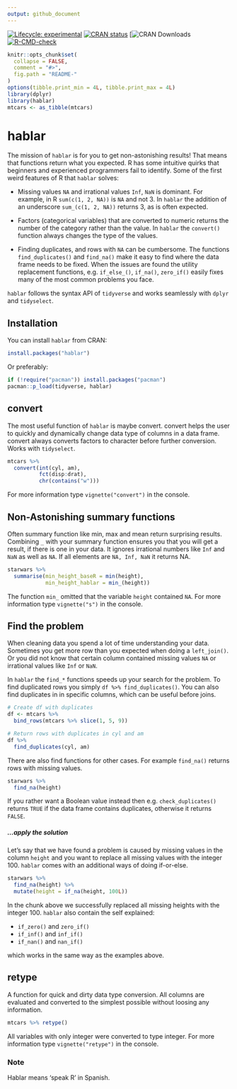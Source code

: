 ```yaml
---
output: github_document
---
```


<!-- README.md is generated from README.Rmd. Please edit that file -->

<!-- badges: start -->
[![Lifecycle: experimental](https://img.shields.io/badge/lifecycle-stable-blue.svg)](https://www.tidyverse.org/lifecycle/#stable)
[![CRAN status](https://www.r-pkg.org/badges/version/hablar)](https://CRAN.R-project.org/package=hablar)
[![CRAN Downloads](https://cranlogs.r-pkg.org/badges/hablar)
[![R-CMD-check](https://github.com/davidsjoberg/hablar/workflows/R-CMD-check/badge.svg)](https://github.com/davidsjoberg/hablar/actions)
<!-- badges: end -->

```r
knitr::opts_chunk$set(
  collapse = FALSE,
  comment = "#>",
  fig.path = "README-"
)
options(tibble.print_min = 4L, tibble.print_max = 4L)
library(dplyr)
library(hablar)
mtcars <- as_tibble(mtcars)
```

# hablar

The mission of `hablar` is for you to get non-astonishing results! That means that functions return what you expected. R has some intuitive quirks that beginners and experienced programmers fail to identify. Some of the first weird features of R that `hablar` solves:

* Missing values `NA` and irrational values `Inf`, `NaN` is dominant. For example, in R `sum(c(1, 2, NA))` is `NA` and not 3. In `hablar` the addition of an underscore `sum_(c(1, 2, NA))` returns 3, as is often expected.

* Factors (categorical variables) that are converted to numeric returns the number of the category rather than the value. In `hablar` the `convert()` function always changes the type of the values.

* Finding duplicates, and rows with `NA` can be cumbersome. The functions `find_duplicates()` and `find_na()` make it easy to find where the data frame needs to be fixed. When the issues are found the utility replacement functions, e.g. `if_else_()`, `if_na()`, `zero_if()` easily fixes many of the most common problems you face.

`hablar` follows the syntax API of `tidyverse` and works seamlessly with `dplyr` and `tidyselect`. 

## Installation

You can install `hablar` from CRAN:

```r
install.packages("hablar")
```

Or preferably:

```r
if (!require("pacman")) install.packages("pacman")
pacman::p_load(tidyverse, hablar)
```


## convert

The most useful function of `hablar` is maybe convert. convert helps the user to quickly and dynamically change data type of columns in a data frame. convert always converts factors to character before further conversion. Works with `tidyselect`.


```r
mtcars %>% 
  convert(int(cyl, am),
          fct(disp:drat),
          chr(contains("w")))
```

For more information type `vignette("convert")` in the console.

## Non-Astonishing summary functions

Often summary function like min, max and mean return surprising results. Combining `_` with your summary function ensures you that you will get a result, if there is one in your data. It ignores irrational numbers like `Inf` and `NaN` as well as `NA`. If all elements are `NA, Inf, NaN` it returns NA.

```r
starwars %>% 
  summarise(min_height_baseR = min(height),
            min_height_hablar = min_(height))
```

The function `min_` omitted that the variable `height` contained `NA`. For more information type `vignette("s")` in the console.

## Find the problem

When cleaning data you spend a lot of time understanding your data. Sometimes you get more row than you expected when doing a `left_join()`. Or you did not know that certain column contained missing values `NA` or irrational values like `Inf` or `NaN`.

In `hablar` the `find_*` functions speeds up your search for the problem. To find duplicated rows you simply `df %>% find_duplicates()`. You can also find duplicates in in specific columns, which can be useful before joins.

```r
# Create df with duplicates
df <- mtcars %>% 
  bind_rows(mtcars %>% slice(1, 5, 9))

# Return rows with duplicates in cyl and am
df %>% 
  find_duplicates(cyl, am)
```

There are also find functions for other cases. For example `find_na()` returns rows with missing values.

```r
starwars %>% 
  find_na(height)
```

If you rather want a Boolean value instead then e.g. `check_duplicates()` returns `TRUE` if the data frame contains duplicates, otherwise it returns `FALSE`.

##### **...apply the solution**

Let's say that we have found a problem is caused by missing values in the column `height` and you want to replace all missing values with the integer 100. `hablar` comes with an additional ways of doing if-or-else. 

```r
starwars %>% 
  find_na(height) %>% 
  mutate(height = if_na(height, 100L))
```

In the chunk above we successfully replaced all missing heights with the integer 100. `hablar` also contain the self explained:

* `if_zero()` and `zero_if()`
* `if_inf()` and `inf_if()`
* `if_nan()` and `nan_if()`

which works in the same way as the examples above.

## retype

A function for quick and dirty data type conversion. All columns are evaluated and converted to the simplest possible without loosing any information.

```r
mtcars %>% retype()
```

All variables with only integer were converted to type integer. For more information type `vignette("retype")` in the console.


### Note
Hablar means 'speak R' in Spanish. 
